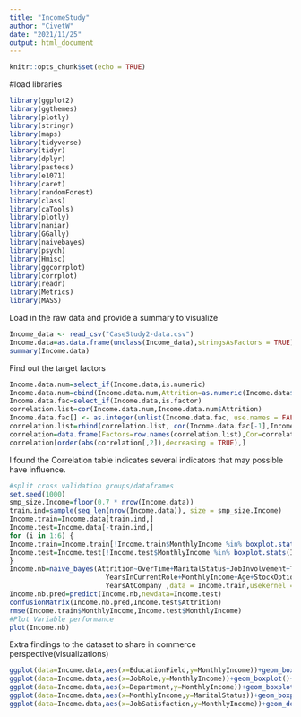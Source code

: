 ```yaml
---
title: "IncomeStudy"
author: "CivetW"
date: "2021/11/25"
output: html_document
---
```


```r
knitr::opts_chunk$set(echo = TRUE)
```
#load libraries
```r
library(ggplot2)
library(ggthemes)
library(plotly)
library(stringr)
library(maps)
library(tidyverse)
library(tidyr)
library(dplyr)
library(pastecs)
library(e1071)
library(caret)
library(randomForest)
library(class)
library(caTools)
library(plotly)
library(naniar)
library(GGally)
library(naivebayes)
library(psych)
library(Hmisc)
library(ggcorrplot)
library(corrplot)
library(readr)
library(Metrics)
library(MASS)
```

Load in the raw data and provide a summary to visualize

```r
Income_data <- read_csv("CaseStudy2-data.csv")
Income.data=as.data.frame(unclass(Income_data),stringsAsFactors = TRUE)
summary(Income.data)
```
Find out the target factors 
```r

Income.data.num=select_if(Income.data,is.numeric)
Income.data.num=cbind(Income.data.num,Attrition=as.numeric(Income.data$Attrition))
Income.data.fac=select_if(Income.data,is.factor)
correlation.list=cor(Income.data.num,Income.data.num$Attrition)
Income.data.fac[] <- as.integer(unlist(Income.data.fac, use.names = FALSE))
correlation.list=rbind(correlation.list, cor(Income.data.fac[-1],Income.data.fac$Attrition))
correlation=data.frame(Factors=row.names(correlation.list),Cor=correlation.list[,1])
correlation[order(abs(correlation[,2]),decreasing = TRUE),]
```
I found the Correlation table indicates several indicators that may possible have influence.
```r
#split cross validation groups/dataframes
set.seed(1000)
smp_size.Income=floor(0.7 * nrow(Income.data))
train.ind=sample(seq_len(nrow(Income.data)), size = smp_size.Income)
Income.train=Income.data[train.ind,]
Income.test=Income.data[-train.ind,]
for (i in 1:6) {
Income.train=Income.train[!Income.train$MonthlyIncome %in% boxplot.stats(Income.train$MonthlyIncome)$out,]
Income.test=Income.test[!Income.test$MonthlyIncome %in% boxplot.stats(Income.test$MonthlyIncome)$out,]
}
Income.nb=naive_bayes(Attrition~OverTime+MaritalStatus+JobInvolvement+TotalWorkingYears+JobLevel+
                        YearsInCurrentRole+MonthlyIncome+Age+StockOptionLevel+
                        YearsAtCompany ,data = Income.train,usekernel = T)
Income.nb.pred=predict(Income.nb,newdata=Income.test)
confusionMatrix(Income.nb.pred,Income.test$Attrition)
rmse(Income.train$MonthlyIncome,Income.test$MonthlyIncome)
#Plot Variable performance
plot(Income.nb)
```
Extra findings to the dataset to share in commerce perspective(visualizations)
```r
ggplot(data=Income.data,aes(x=EducationField,y=MonthlyIncome))+geom_boxplot()+coord_flip()
ggplot(data=Income.data,aes(x=JobRole,y=MonthlyIncome))+geom_boxplot()+coord_flip()
ggplot(data=Income.data,aes(x=Department,y=MonthlyIncome))+geom_boxplot()+coord_flip()
ggplot(data=Income.data,aes(x=MonthlyIncome,y=MaritalStatus))+geom_boxplot()
ggplot(data=Income.data,aes(x=JobSatisfaction,y=MonthlyIncome))+geom_density_2d_filled()
```